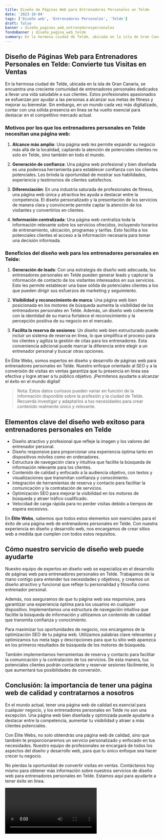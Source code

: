 ```yaml
---
title: Diseño de Páginas Web para Entrenadores Personales en Telde
date: '2023-10-04'
tags: ['Diseño web', 'Entrenadores Personales', 'Telde']
draft: false
banner : diseño_paginas_web_entrenadorespersonales
fondoBanner : diseño_pagina_web_telde
summary: En la hermosa ciudad de Telde, ubicada en la isla de Gran Canaria, se encuentra una creciente comunidad de entrenadores personales dedicados a llevar una vida saludable a sus clientes. Estos profesionales apasionados se esfuerzan por ayudar a las personas a alcanzar sus metas de fitness y mejorar su bienestar. Sin embargo, en un mundo cada vez más digitalizado, contar con una sólida presencia en línea se ha vuelto esencial para destacar en el competitivo mercado actual.
---
```


## Diseño de Páginas Web para Entrenadores Personales en Telde: Convierte tus Visitas en Ventas

En la hermosa ciudad de Telde, ubicada en la isla de Gran Canaria, se encuentra una creciente comunidad de entrenadores personales dedicados a llevar una vida saludable a sus clientes. Estos profesionales apasionados se esfuerzan por ayudar a las personas a alcanzar sus metas de fitness y mejorar su bienestar. Sin embargo, en un mundo cada vez más digitalizado, contar con una sólida presencia en línea se ha vuelto esencial para destacar en el competitivo mercado actual.

### Motivos por los que los entrenadores personales en Telde necesitan una página web:

1. **Alcance más amplio**: Una página web les permite expandir su negocio más allá de la localidad, captando la atención de potenciales clientes no solo en Telde, sino también en todo el mundo.

2. **Generación de confianza**: Una página web profesional y bien diseñada es una poderosa herramienta para establecer confianza con los clientes potenciales. Les brinda la oportunidad de mostrar sus habilidades, experiencia y testimonios de clientes satisfechos.

3. **Diferenciación**: En una industria saturada de profesionales de fitness, una página web única y atractiva les ayuda a destacar entre la competencia. El diseño personalizado y la presentación de los servicios de manera clara y convincente permite captar la atención de los visitantes y convertirlos en clientes.

4. **Información centralizada**: Una página web centraliza toda la información relevante sobre los servicios ofrecidos, incluyendo horarios de entrenamiento, ubicación, programas y tarifas. Esto facilita a los potenciales clientes el acceso a la información necesaria para tomar una decisión informada.

### Beneficios del diseño web para los entrenadores personales en Telde:

1. **Generación de leads**: Con una estrategia de diseño web adecuada, los entrenadores personales en Telde pueden generar leads y capturar la información de contacto de los visitantes interesados en sus servicios. Esto les permite establecer una base sólida de potenciales clientes a los que pueden dirigir sus esfuerzos de marketing y seguimiento.

2. **Visibilidad y reconocimiento de marca**: Una página web bien posicionada en los motores de búsqueda aumenta la visibilidad de los entrenadores personales en Telde. Además, un diseño web coherente con la identidad de su marca fortalece el reconocimiento y la percepción positiva de su negocio en el mercado.

3. **Facilita la reserva de sesiones**: Un diseño web bien estructurado puede incluir un sistema de reserva en línea, lo que simplifica el proceso para los clientes y agiliza la gestión de citas para los entrenadores. Esta conveniencia adicional puede marcar la diferencia entre elegir a un entrenador personal y buscar otras opciones.

En Élite Webs, somos expertos en diseño y desarrollo de páginas web para entrenadores personales en Telde. Nuestro enfoque orientado al SEO y a la conversión de visitas en ventas garantiza que tu presencia en línea sea efectiva y logre atraer a tu público objetivo. ¡Permítenos ayudarte a alcanzar el éxito en el mundo digital!

>Nota: Estos datos curiosos pueden variar en función de la información disponible sobre la profesión y la ciudad de Telde. Recuerda investigar y adaptarlos a tus necesidades para crear contenido realmente único y relevante.

<GifSeo />

<Cta />

## Elementos clave del diseño web exitoso para entrenadores personales en Telde

- Diseño atractivo y profesional que refleje la imagen y los valores del entrenador personal.
- Diseño responsive para proporcionar una experiencia óptima tanto en dispositivos móviles como en ordenadores.
- Estructura de navegación clara y intuitiva que facilite la búsqueda de información relevante para los clientes.
- Contenido de calidad y enfocado a la audiencia objetivo, con textos y visualizaciones que transmitan confianza y conocimiento.
- Integración de herramientas de reserva y contacto para facilitar la comunicación y la contratación de servicios.
- Optimización SEO para mejorar la visibilidad en los motores de búsqueda y atraer tráfico cualificado.
- Velocidad de carga rápida para no perder visitas debido a tiempos de espera excesivos.

En **Élite Webs**, sabemos que todos estos elementos son esenciales para el éxito de una página web de entrenadores personales en Telde. Con nuestra experiencia en diseño y desarrollo web, nos encargamos de crear sitios web a medida que cumplen con todos estos requisitos.

## Cómo nuestro servicio de diseño web puede ayudarte

Nuestro equipo de expertos en diseño web se especializa en el desarrollo de páginas web para entrenadores personales en Telde. Trabajamos de la mano contigo para entender tus necesidades y objetivos, y creamos un diseño atractivo y funcional que refleje tu personalidad y filosofía como entrenador personal.

Además, nos aseguramos de que tu página web sea responsive, para garantizar una experiencia óptima para los usuarios en cualquier dispositivo. Implementamos una estructura de navegación intuitiva que facilite la búsqueda de información y utilizamos un contenido de calidad que transmita confianza y conocimiento.

Para maximizar tus oportunidades de negocio, nos encargamos de la optimización SEO de tu página web. Utilizamos palabras clave relevantes y optimizamos tus meta tags y descripciones para que tu sitio web aparezca en los primeros resultados de búsqueda de los motores de búsqueda.

También implementamos herramientas de reserva y contacto para facilitar la comunicación y la contratación de tus servicios. De esta manera, tus potenciales clientes podrán contactarte y reservar sesiones fácilmente, lo que aumentará tus posibilidades de conversión.

## Conclusión: la importancia de tener una página web de calidad y contratarnos a nosotros

En el mundo actual, tener una página web de calidad es esencial para cualquier negocio, y los entrenadores personales en Telde no son una excepción. Una página web bien diseñada y optimizada puede ayudarte a destacar entre la competencia, aumentar tu visibilidad y atraer a más clientes potenciales.

Con Élite Webs, no solo obtendrás una página web de calidad, sino que también te proporcionaremos un servicio personalizado y enfocado en tus necesidades. Nuestro equipo de profesionales se encargará de todos los aspectos del diseño y desarrollo web, para que tu único enfoque sea hacer crecer tu negocio.

No pierdas la oportunidad de convertir visitas en ventas. Contáctanos hoy mismo para obtener más información sobre nuestros servicios de diseño web para entrenadores personales en Telde. Estamos aquí para ayudarte a tener éxito en línea.

<Video />

<CtaBot job='Entrenadores Personales' city='Telde'/>

<Gmaps query='Telde+españa+maps' />